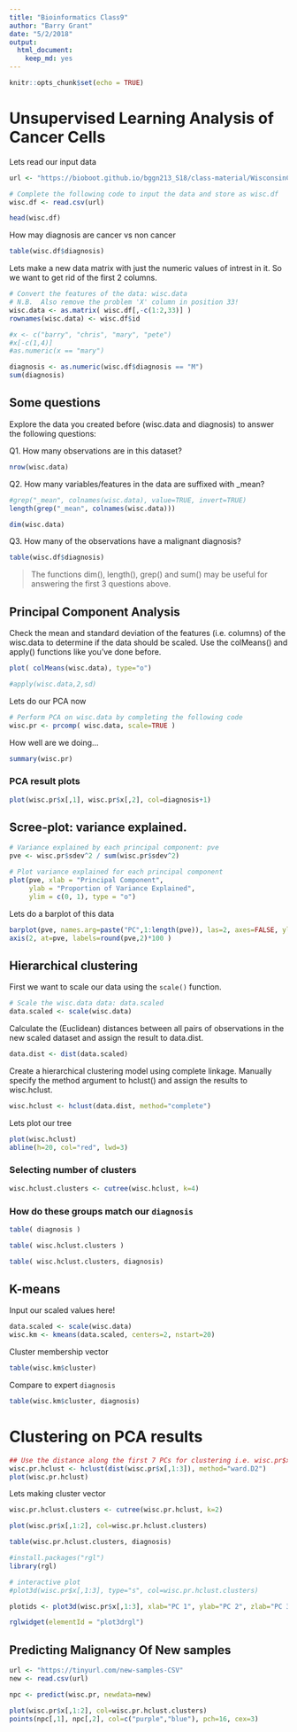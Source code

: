 ```yaml
---
title: "Bioinformatics Class9"
author: "Barry Grant"
date: "5/2/2018"
output: 
  html_document: 
    keep_md: yes
---
```


```r
knitr::opts_chunk$set(echo = TRUE)
```

# Unsupervised Learning Analysis of Cancer Cells

Lets read our input data 

```r
url <- "https://bioboot.github.io/bggn213_S18/class-material/WisconsinCancer.csv"

# Complete the following code to input the data and store as wisc.df
wisc.df <- read.csv(url)

head(wisc.df)
```

How may diagnosis are cancer vs non cancer

```r
table(wisc.df$diagnosis)
```

Lets make a new data matrix with just the numeric values of intrest in it. So we want to get rid of the first 2 columns.

```r
# Convert the features of the data: wisc.data
# N.B.  Also remove the problem 'X' column in position 33!
wisc.data <- as.matrix( wisc.df[,-c(1:2,33)] )
rownames(wisc.data) <- wisc.df$id

#x <- c("barry", "chris", "mary", "pete")
#x[-c(1,4)]
#as.numeric(x == "mary")

diagnosis <- as.numeric(wisc.df$diagnosis == "M")
sum(diagnosis)
```

## Some questions

Explore the data you created before (wisc.data and diagnosis) to answer the following questions:

Q1. How many observations are in this dataset?
```r
nrow(wisc.data)
```

Q2. How many variables/features in the data are suffixed with _mean?

```r
#grep("_mean", colnames(wisc.data), value=TRUE, invert=TRUE)
length(grep("_mean", colnames(wisc.data)))
```

```r
dim(wisc.data)
```

Q3. How many of the observations have a malignant diagnosis?

```r
table(wisc.df$diagnosis)
```


> The functions dim(), length(), grep() and sum() may be useful for answering the first 3 questions above.



## Principal Component Analysis 

Check the mean and standard deviation of the features (i.e. columns) of the wisc.data to determine if the data should be scaled. Use the colMeans() and apply() functions like you’ve done before.

```r

plot( colMeans(wisc.data), type="o")

#apply(wisc.data,2,sd)
```

Lets do our PCA now

```r
# Perform PCA on wisc.data by completing the following code
wisc.pr <- prcomp( wisc.data, scale=TRUE )
```

How well are we doing...

```r
summary(wisc.pr)
```

### PCA result plots

```r
plot(wisc.pr$x[,1], wisc.pr$x[,2], col=diagnosis+1)
```


## Scree-plot: variance explained.

```r
# Variance explained by each principal component: pve
pve <- wisc.pr$sdev^2 / sum(wisc.pr$sdev^2)

# Plot variance explained for each principal component
plot(pve, xlab = "Principal Component", 
     ylab = "Proportion of Variance Explained", 
     ylim = c(0, 1), type = "o")
```

Lets do a barplot of this data

```r
barplot(pve, names.arg=paste("PC",1:length(pve)), las=2, axes=FALSE, ylab="Proportion of variance" )
axis(2, at=pve, labels=round(pve,2)*100 )
```



## Hierarchical clustering

First we want to scale our data using the `scale()` function.

```r
# Scale the wisc.data data: data.scaled
data.scaled <- scale(wisc.data)
```

Calculate the (Euclidean) distances between all pairs of observations in the new scaled dataset and assign the result to data.dist.

```r
data.dist <- dist(data.scaled)
```

Create a hierarchical clustering model using complete linkage. Manually specify the method argument to hclust() and assign the results to wisc.hclust.


```r
wisc.hclust <- hclust(data.dist, method="complete")
```

Lets plot our tree

```r
plot(wisc.hclust)
abline(h=20, col="red", lwd=3)
```

### Selecting number of clusters

```r
wisc.hclust.clusters <- cutree(wisc.hclust, k=4)
```

### How do these groups match our `diagnosis`

```r
table( diagnosis )
```

```r
table( wisc.hclust.clusters )
```

```r
table( wisc.hclust.clusters, diagnosis)
```


## K-means

Input our scaled values here!

```r
data.scaled <- scale(wisc.data)
wisc.km <- kmeans(data.scaled, centers=2, nstart=20)
```

Cluster membership vector

```r
table(wisc.km$cluster)
```

Compare to expert `diagnosis`

```r
table(wisc.km$cluster, diagnosis)
```


# Clustering on PCA results

```r
## Use the distance along the first 7 PCs for clustering i.e. wisc.pr$x[, 1:7]
wisc.pr.hclust <- hclust(dist(wisc.pr$x[,1:3]), method="ward.D2")
plot(wisc.pr.hclust)
```

Lets making cluster vector

```r
wisc.pr.hclust.clusters <- cutree(wisc.pr.hclust, k=2)

plot(wisc.pr$x[,1:2], col=wisc.pr.hclust.clusters)
```

```r
table(wisc.pr.hclust.clusters, diagnosis)
```


```r
#install.packages("rgl")
library(rgl)

# interactive plot
#plot3d(wisc.pr$x[,1:3], type="s", col=wisc.pr.hclust.clusters)

plotids <- plot3d(wisc.pr$x[,1:3], xlab="PC 1", ylab="PC 2", zlab="PC 3", cex=1.5, size=1, type="s", col=diagnosis+1)

rglwidget(elementId = "plot3drgl")
```



## Predicting Malignancy Of New samples  

```r
url <- "https://tinyurl.com/new-samples-CSV"
new <- read.csv(url)
```

```r
npc <- predict(wisc.pr, newdata=new)
```

```r
plot(wisc.pr$x[,1:2], col=wisc.pr.hclust.clusters)
points(npc[,1], npc[,2], col=c("purple","blue"), pch=16, cex=3)
```



